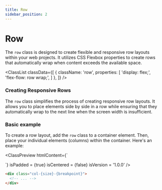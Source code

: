 ```yaml
---
title: Row
sidebar_position: 2
---
```



# Row

The `row` class is designed to create flexible and responsive row layouts within your web projects. It utilizes CSS Flexbox properties to create rows that automatically wrap when content exceeds the available space.

<ClassList
  classData={[
    {
      className: 'row',
      properties: [
        'display: flex;',
        'flex-flow: row wrap;',
      ]
    },
  ]}
/>

### Creating Responsive Rows

The `row` class simplifies the process of creating responsive row layouts. It allows you to place elements side by side in a row while ensuring that they automatically wrap to the next line when the screen width is insufficient.

### Basic example

To create a row layout, add the `row` class to a container element. Then, place your individual elements (columns) within the container. Here's an example:

<ClassPreview
  htmlContent={`
    
  `}
  isPadded = {true}
  isCentered = {false}
  isVersion = '1.0.0'
/>

```html
<div class="col-{size}-{breakpoint}">
  <!-- ... -->
</div>
```

